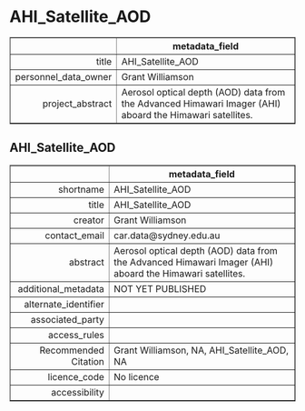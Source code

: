 AHI_Satellite_AOD
===
<!-- html table generated in R 3.6.0 by xtable 1.8-4 package -->
<!-- Fri May 22 19:13:56 2020 -->
<table border=1>
<tr> <th>  </th> <th> metadata_field </th>  </tr>
  <tr> <td align="right"> title </td> <td> AHI_Satellite_AOD </td> </tr>
  <tr> <td align="right"> personnel_data_owner </td> <td> Grant Williamson </td> </tr>
  <tr> <td align="right"> project_abstract </td> <td> Aerosol optical depth (AOD) data from the Advanced Himawari Imager (AHI) aboard the Himawari satellites. </td> </tr>
   </table>



AHI_Satellite_AOD
---
<!-- html table generated in R 3.6.0 by xtable 1.8-4 package -->
<!-- Fri May 22 19:13:56 2020 -->
<table border=1>
<tr> <th>  </th> <th> metadata_field </th>  </tr>
  <tr> <td align="right"> shortname </td> <td> AHI_Satellite_AOD </td> </tr>
  <tr> <td align="right"> title </td> <td> AHI_Satellite_AOD </td> </tr>
  <tr> <td align="right"> creator </td> <td> Grant Williamson </td> </tr>
  <tr> <td align="right"> contact_email </td> <td> car.data@sydney.edu.au </td> </tr>
  <tr> <td align="right"> abstract </td> <td> Aerosol optical depth (AOD) data from the Advanced Himawari Imager (AHI) aboard the Himawari satellites. </td> </tr>
  <tr> <td align="right"> additional_metadata </td> <td> NOT YET PUBLISHED </td> </tr>
  <tr> <td align="right"> alternate_identifier </td> <td>  </td> </tr>
  <tr> <td align="right"> associated_party </td> <td>  </td> </tr>
  <tr> <td align="right"> access_rules </td> <td>  </td> </tr>
  <tr> <td align="right"> Recommended Citation </td> <td> Grant Williamson, NA, AHI_Satellite_AOD, NA </td> </tr>
  <tr> <td align="right"> licence_code </td> <td> No licence </td> </tr>
  <tr> <td align="right"> accessibility </td> <td>  </td> </tr>
   </table>


